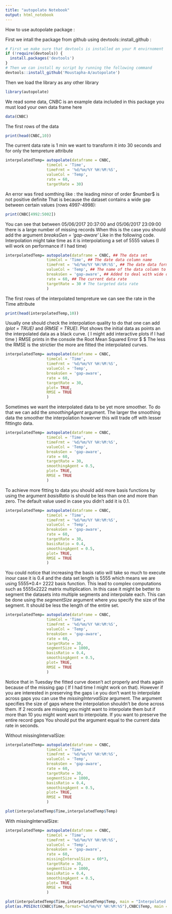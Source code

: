 ```yaml
---
title: "autopolate Notebook"
output: html_notebook
---
```


How to use autopolate package : 

First we intall the package from github using devtools::install_github :

```r
# First we make sure that devtools is installed on your R envirnoment
if (!require(devtools)) {
  install.packages('devtools')
}  
# Then we can install my script by running the following command
devtools::install_github('Moustapha-A/autopolate')
```

Then we load the library as any other library

```r
library(autopolate)
```

We read some data, CNBC is an example data included in this package you must load your own data frame here

```r
data(CNBC)
```

The first rows of the data

```r
print(head(CNBC,10))
```

The current data rate is 1 min we want to transform it into 30 seconds and for only the tempreture attribute

```r
interpolatedTemp= autopolate(dataframe = CNBC,
                  timeCol = 'Time',
                  timeFrmt = '%d/%m/%Y %H:%M:%S',
                  valueCol = 'Temp',
                  rate = 60,
                  targetRate = 30)
```

An error was fired somthing like :  the leading minor of order \$number\$ is not positive definite
That is because the dataset contains a wide gap between certain values (rows 4997-4998): 

```r
print(CNBC[4992:5002])
```

You can see that between 05/06/2017 20:37:00 and 05/06/2017 23:09:00 there is a large number of missing records
When this is the case you should add the argument *breaksGen = 'gap-aware'* Like in the following code.
Interpolation might take time as it is interpolationg a set of 5555 values (I will work on performance if I had time)

```r
interpolatedTemp= autopolate(dataframe = CNBC, ## The data set
                  timeCol = 'Time', ## The date data column name
                  timeFrmt = '%d/%m/%Y %H:%M:%S', ## The date data format
                  valueCol = 'Temp', ## The name of the data column to be interpolated
                  breaksGen = 'gap-aware', ## Added to deal with wide data gaps
                  rate = 60, ## The current data rate
                  targetRate = 30 # The targeted data rate
                  ) 
```

The first rows of the interpolated tempreture we can see the rate in the Time attribute

```r
print(head(interpolatedTemp,10))
```

Usually one should check the interpolation quality to do that one can add *(plot = TRUE)* and *(RMSE = TRUE)*.
Plot shows the initial data as points an the interpolated data as a black curve. ( I might add interactive plots if I had time )
RMSE prints in the console the Root Mean Squared Error $\sqrt{\sum_{i=0}^{i=n}{\frac{(\hat{y_i} - yi)^2}{n}}} $ The less the RMSE
is the strictier the more are fitted the interpolated curves.

```r
interpolatedTemp= autopolate(dataframe = CNBC,
                  timeCol = 'Time', 
                  timeFrmt = '%d/%m/%Y %H:%M:%S',
                  valueCol = 'Temp', 
                  breaksGen = 'gap-aware',
                  rate = 60,
                  targetRate = 30,
                  plot= TRUE,
                  RMSE = TRUE
                  ) 
```

Sometimes we want the interpolated data to be yet more smoother. To do that we can add the *smoothingAgent* argument. The larger the smoothing data the smoother the interpolation howerver this will trade off with lesser fittingto data.

```r
interpolatedTemp= autopolate(dataframe = CNBC,
                  timeCol = 'Time', 
                  timeFrmt = '%d/%m/%Y %H:%M:%S',
                  valueCol = 'Temp', 
                  breaksGen = 'gap-aware',
                  rate = 60,
                  targetRate = 30,
                  smoothingAgent = 0.5,
                  plot= TRUE,
                  RMSE = TRUE
                  ) 
```

To achieve more fitting to data you should add more basis functions by using the argument *basisRatio* is should be less than one and more than zero. The default value used in case you didn't add it is 0.1.

```r
interpolatedTemp= autopolate(dataframe = CNBC,
                  timeCol = 'Time', 
                  timeFrmt = '%d/%m/%Y %H:%M:%S',
                  valueCol = 'Temp', 
                  breaksGen = 'gap-aware',
                  rate = 60,
                  targetRate = 30,
                  basisRatio = 0.4,
                  smoothingAgent = 0.5,
                  plot= TRUE,
                  RMSE = TRUE
                  ) 
```

 You could notice that increasing the basis ratio will take so much to execute inour case it is 0.4 and the data set length is 5555 which means we are using 5555\*0.4= 2222 basis function. This lead to complex computations such as 5555x2222 matrix multiplication. In this case it might be better to segment the datasets into multiple segments and interpolate each. This can be done using the *segmentSize* argument where you specify the size of the segment. It should be less the length of the entire set.
 
```r
interpolatedTemp= autopolate(dataframe = CNBC,
                  timeCol = 'Time', 
                  timeFrmt = '%d/%m/%Y %H:%M:%S',
                  valueCol = 'Temp', 
                  breaksGen = 'gap-aware',
                  rate = 60,
                  targetRate = 30,
                  segmentSize = 1000,
                  basisRatio = 0.4,
                  smoothingAgent = 0.5,
                  plot= TRUE,
                  RMSE = TRUE
                  ) 
```

Notice that in Tuesday the fitted curve doesn't act properly and thats again because of the missing gap ( If I had time I might work on that). However if you are interested in preserving the gaps i.e you don't want to interpolate across gaps you can use the *missingIntervalSize* argument. The argument specifies the size of gaps where the interpolation shouldn't be done across them. If 2 records are missing you might want to interpolate them but if more than 10 you might wont want to interpolate. If you want to preserve the entire record gaps You should put the argument equal to the current data rate in seconds.

Without missingIntervalSize:

```r
interpolatedTemp= autopolate(dataframe = CNBC,
                  timeCol = 'Time', 
                  timeFrmt = '%d/%m/%Y %H:%M:%S',
                  valueCol = 'Temp', 
                  breaksGen = 'gap-aware',
                  rate = 60,
                  targetRate = 30,
                  segmentSize = 1000,
                  basisRatio = 0.4,
                  smoothingAgent = 0.5,
                  plot= TRUE,
                  RMSE = TRUE
                  ) 
```

```r
plot(interpolatedTemp$Time,interpolatedTemp$Temp)
```


With missingIntervalSize:

```r
interpolatedTemp= autopolate(dataframe = CNBC,
                  timeCol = 'Time', 
                  timeFrmt = '%d/%m/%Y %H:%M:%S',
                  valueCol = 'Temp', 
                  breaksGen = 'gap-aware',
                  rate = 60,
                  missingIntervalSize = 60*3,
                  targetRate = 30,
                  segmentSize = 1000,
                  basisRatio = 0.4,
                  smoothingAgent = 0.5,
                  plot= TRUE,
                  RMSE = TRUE
                  ) 
```

```r
plot(interpolatedTemp$Time,interpolatedTemp$Temp, main = "Interpolated Data 30s rate")
plot(as.POSIXct(CNBC$Time,format="%d/%m/%Y %H:%M:%S"),CNBC$Temp, main = "Initial Data 60s rate")
```

